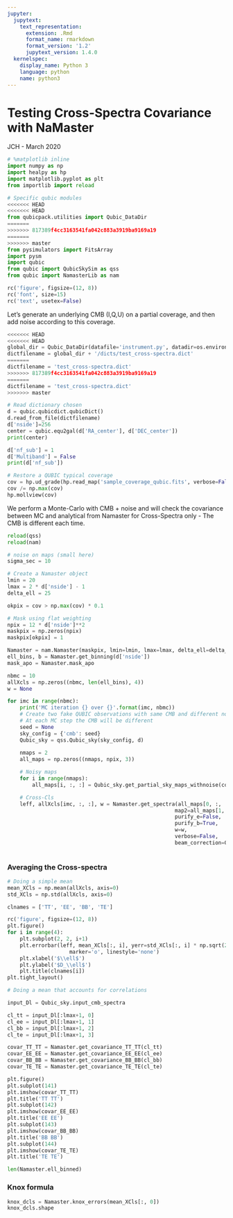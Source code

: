 ```yaml
---
jupyter:
  jupytext:
    text_representation:
      extension: .Rmd
      format_name: rmarkdown
      format_version: '1.2'
      jupytext_version: 1.4.0
  kernelspec:
    display_name: Python 3
    language: python
    name: python3
---
```


# Testing Cross-Spectra Covariance with NaMaster
JCH - March 2020

```python
# %matplotlib inline
import numpy as np
import healpy as hp
import matplotlib.pyplot as plt
from importlib import reload

# Specific qubic modules
<<<<<<< HEAD
<<<<<<< HEAD
from qubicpack.utilities import Qubic_DataDir
=======
>>>>>>> 817389f4cc3163541fa042c883a3919ba9169a19
=======
>>>>>>> master
from pysimulators import FitsArray
import pysm
import qubic
from qubic import QubicSkySim as qss
from qubic import NamasterLib as nam

rc('figure', figsize=(12, 8))
rc('font', size=15)
rc('text', usetex=False)
```

Let's generate an underlying CMB (I,Q,U) on a partial coverage, and then add noise according to this coverage.

```python
<<<<<<< HEAD
<<<<<<< HEAD
global_dir = Qubic_DataDir(datafile='instrument.py', datadir=os.environ['QUBIC_DATADIR'])
dictfilename = global_dir + '/dicts/test_cross-spectra.dict'
=======
dictfilename = 'test_cross-spectra.dict'
>>>>>>> 817389f4cc3163541fa042c883a3919ba9169a19
=======
dictfilename = 'test_cross-spectra.dict'
>>>>>>> master

# Read dictionary chosen
d = qubic.qubicdict.qubicDict()
d.read_from_file(dictfilename)
d['nside']=256
center = qubic.equ2gal(d['RA_center'], d['DEC_center'])
print(center)

d['nf_sub'] = 1
d['Multiband'] = False
print(d['nf_sub'])

# Restore a QUBIC typical coverage
cov = hp.ud_grade(hp.read_map('sample_coverage_qubic.fits', verbose=False), d['nside'])
cov /= np.max(cov)
hp.mollview(cov)
```

We perform a Monte-Carlo with CMB + noise and will check the covariance between MC and analytical from Namaster for Cross-Spectra only - The CMB is different each time.

```python
reload(qss)
reload(nam)

# noise on maps (small here)
sigma_sec = 10

# Create a Namaster object
lmin = 20
lmax = 2 * d['nside'] - 1
delta_ell = 25

okpix = cov > np.max(cov) * 0.1

# Mask using flat weighting
npix = 12 * d['nside']**2
maskpix = np.zeros(npix)
maskpix[okpix] = 1

Namaster = nam.Namaster(maskpix, lmin=lmin, lmax=lmax, delta_ell=delta_ell)
ell_bins, b = Namaster.get_binning(d['nside'])
mask_apo = Namaster.mask_apo

nbmc = 10
allXcls = np.zeros((nbmc, len(ell_bins), 4))
w = None

for imc in range(nbmc):
    print('MC iteration {} over {}'.format(imc, nbmc))
    # Create two fake QUBIC observations with same CMB and different noise
    # At each MC step the CMB will be different
    seed = None
    sky_config = {'cmb': seed}
    Qubic_sky = qss.Qubic_sky(sky_config, d)
    
    nmaps = 2
    all_maps = np.zeros((nmaps, npix, 3))

    # Noisy maps
    for i in range(nmaps):
        all_maps[i, :, :] = Qubic_sky.get_partial_sky_maps_withnoise(cov, sigma_sec=sigma_sec)

    # Cross-Cls
    leff, allXcls[imc, :, :], w = Namaster.get_spectra(all_maps[0, :, :].T, mask_apo, 
                                                      map2=all_maps[1, :, :].T,
                                                      purify_e=False, 
                                                      purify_b=True, 
                                                      w=w, 
                                                      verbose=False,
                                                      beam_correction=Qubic_sky.instrument['beams'])
        

```

### Averaging the Cross-spectra

```python
# Doing a simple mean 
mean_XCls = np.mean(allXcls, axis=0)
std_XCls = np.std(allXcls, axis=0)

clnames = ['TT', 'EE', 'BB', 'TE']

rc('figure', figsize=(12, 8))
plt.figure()
for i in range(4):
    plt.subplot(2, 2, i+1)
    plt.errorbar(leff, mean_XCls[:, i], yerr=std_XCls[:, i] * np.sqrt(2),
                    marker='o', linestyle='none')
    plt.xlabel('$\\ell$')
    plt.ylabel('$D_\\ell$')
    plt.title(clnames[i])
plt.tight_layout()
```

```python
# Doing a mean that accounts for correlations

input_Dl = Qubic_sky.input_cmb_spectra

cl_tt = input_Dl[:lmax+1, 0]
cl_ee = input_Dl[:lmax+1, 1]
cl_bb = input_Dl[:lmax+1, 2]
cl_te = input_Dl[:lmax+1, 3]

covar_TT_TT = Namaster.get_covariance_TT_TT(cl_tt)
covar_EE_EE = Namaster.get_covariance_EE_EE(cl_ee)
covar_BB_BB = Namaster.get_covariance_BB_BB(cl_bb)
covar_TE_TE = Namaster.get_covariance_TE_TE(cl_te)

plt.figure()
plt.subplot(141)
plt.imshow(covar_TT_TT)
plt.title('TT TT')
plt.subplot(142)
plt.imshow(covar_EE_EE)
plt.title('EE EE')
plt.subplot(143)
plt.imshow(covar_BB_BB)
plt.title('BB BB')
plt.subplot(144)
plt.imshow(covar_TE_TE)
plt.title('TE TE')

```

```python
len(Namaster.ell_binned)
```

### Knox formula

```python
knox_dcls = Namaster.knox_errors(mean_XCls[:, 0])
knox_dcls.shape
```

```python

```
